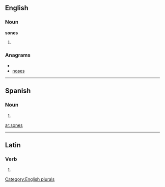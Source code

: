 ==English==

===Noun===
'''sones'''

# {{plural of|[[sone]]}}

===Anagrams===
* {{alphagram|enoss}}
* [[noses#English|noses]]

[[Category:English plurals]]

----

==Spanish==

===Noun===
{{infl|es|noun form|g=m|g2=p}}

# {{plural of|[[son#Spanish|son]]|lang=Spanish|nocat=1}}

[[ar:sones]]

----
==Latin==

===Verb===
{{la-verb-form|sonēs}}

# {{conjugation of|sono|sonō|2|s|pres|act|sub|lang=la}}
{{rfc-auto}}